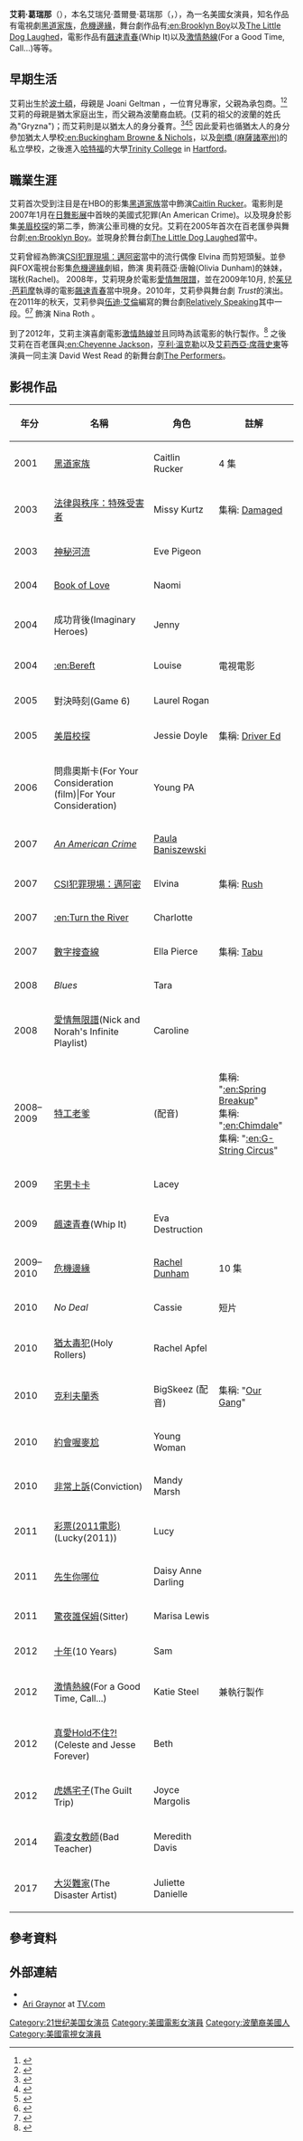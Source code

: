 {{Link style|time=2015-12-12T05:12:50+00:00}}
{{Infobox person
|name        = 艾莉·葛瑞那<br />Ari Graynor
|image       = Ari Graynor January 2012 (cropped).jpg
|caption     = 葛瑞那於2012年
|imagesize   =
|birth_date  = {{birth date and age|1983|04|27}}
|birthname   = 艾瑞兒·蓋爾曼·葛瑞那(Ariel Geltman Graynor)
|birth_place = [[美國|美國]][[麻薩諸塞州|麻薩諸塞州]][[波士頓|波士頓]]
|occupation  = 女演員
|yearsactive = 2001–現今
}}
'''艾莉·葛瑞那'''（{{lang|en|Ari Graynor}}），本名艾瑞兒·蓋爾曼·葛瑞那（{{lang|en|Ariel Geltman Graynor}}，{{bd|1983年|4月27日}}），為一名美國女演員，知名作品有電視劇[[黑道家族|黑道家族]]，[[危機邊緣|危機邊緣]]，舞台劇作品有[[:en:Brooklyn_Boy|:en:Brooklyn Boy]]以及[[:en:The_Little_Dog_Laughed_(play)|The Little Dog Laughed]]，電影作品有[[飆速青春|飆速青春]](Whip It)以及[[激情熱線|激情熱線]](For a Good Time, Call...)等等。

==早期生活==
艾莉出生於[[波士頓|波士頓]]，母親是 Joani Geltman ，一位育兒專家，父親為承包商。<ref>{{cite web|url=http://www.tvguide.com/celebrities/ari-graynor/bio/221279 |title=Ari Graynor Biography |publisher=Tvguide.com |date= |accessdate=2013-10-03}}</ref><ref>{{Cite journal |last=Blank |first=Matthew |title="Relatively Speaking" star Ari Graynor |journal=[[Playbill|Playbill]] |publisher= |date=20 September 2011 |url=http://www.playbill.com/celebritybuzz/article/154756-PLAYBILLCOMS-CUE-A-Relatively-Speaking-Star-Ari-Graynor |accessdate=12 November 2013 |author= |archive-url=https://web.archive.org/web/20131017051359/http://www.playbill.com/celebritybuzz/article/154756-PLAYBILLCOMS-CUE-A-Relatively-Speaking-Star-Ari-Graynor |archive-date=2013-10-17 |dead-url=yes }}</ref> 艾莉的母親是猶太家庭出生，而父親為波蘭裔血統。(艾莉的祖父的波蘭的姓氏為"Gryzna")；而艾莉則是以猶太人的身分養育。<ref>{{cite web|url=http://www.nypost.com/p/blogs/popwrap/rollin_with_ari_graynor_wsSKTNrGsCnrcy7Pfaas7I |title=Ari Graynor talks about 'Holy Rollers' and 'What's Your Number' – PopWrap |publisher=Nypost.com |date=May 12, 2010 |accessdate=December 5, 2010}}</ref><ref>{{cite web |author= |url=http://blogs.forward.com/the-arty-semite/162000/ari-graynor-on-jewish-mothers-and-phone-sex/ |title=Ari Graynor on Jewish Mothers and Phone Sex – The Arty Semite – Forward.com |publisher=Blogs.forward.com |date=2012-08-31 |accessdate=2013-10-03 |archive-url=https://web.archive.org/web/20131004224359/http://blogs.forward.com/the-arty-semite/162000/ari-graynor-on-jewish-mothers-and-phone-sex/ |archive-date=2013-10-04 |dead-url=yes }}</ref><ref>{{cite web|url=http://ethnicelebs.com/ari-graynor |title=Ari Graynor — EthniCelebs - Celebrity Ethnicity |What Nationality Background Ancestry Race |publisher=Ethnicelebs.com |date=2012-10-03 |accessdate=2013-10-03}}</ref> 因此愛莉也循猶太人的身分參加猶太人學校[[:en:Buckingham_Browne_&_Nichols|:en:Buckingham Browne & Nichols]]，以及[[劍橋_(麻薩諸塞州)|劍橋 (麻薩諸塞州)]]的私立學校，之後進入[[哈特福|哈特福]]的大學[[:en:Trinity_College,_Hartford|Trinity College]] in [[Hartford,_Connecticut|Hartford]]。

==職業生涯==
艾莉首次受到注目是在HBO的影集[[黑道家族|黑道家族]]當中飾演[[Caitlin_Rucker|Caitlin Rucker]]。電影則是2007年1月在[[日舞影展|日舞影展]]中首映的美國式犯罪(An American Crime)。以及現身於影集[[美眉校探|美眉校探]]的第二季，飾演公車司機的女兒。艾莉在2005年首次在百老匯參與舞台劇[[;en:Brooklyn_Boy|;en:Brooklyn Boy]]。並現身於舞台劇[[:en:The_Little_Dog_Laughed_(play)|The Little Dog Laughed]]當中。
 
艾莉曾經為飾演[[CSI犯罪現場：邁阿密|CSI犯罪現場：邁阿密]]當中的流行偶像 Elvina 而剪短頭髮。並參與FOX電視台影集[[危機邊緣|危機邊緣]]劇組，飾演 奧莉薇亞·唐翰(Olivia Dunham)的妹妹，瑞秋(Rachel)。 
2008年，艾莉現身於電影[[愛情無限譜|愛情無限譜]]，並在2009年10月, 於[[茱兒·芭莉摩|茱兒·芭莉摩]]執導的電影[[飆速青春|飆速青春]]當中現身。2010年，艾莉參與舞台劇 ''Trust''的演出。在2011年的秋天，艾莉參與[[伍迪·艾倫|伍迪·艾倫]]編寫的舞台劇[[:en:Relatively_Speaking_(2011_play)|Relatively Speaking]]其中一段。<ref>{{cite news|title=Ari Graynor: Anatomy of a Sundance 'it' girl|url=http://latimesblogs.latimes.com/gossip/2012/01/sundance-film-festival-ari-graynor-for-a-good-time.html|newspaper=Los Angeles Times|date=January 25, 2012}}</ref><ref>{{cite web|last=Yuan |first=Jada |url=http://www.vulture.com/2012/07/ari-graynor-for-a-good-time-call.html |title=Ari Graynor on Moving Beyond Best-Friend Roles |publisher=Vulture |date= |accessdate=2013-10-03}}</ref> 飾演 Nina Roth 。

到了2012年，艾莉主演喜劇電影[[激情熱線|激情熱線]]並且同時為該電影的執行製作。<ref>{{Cite journal |last=Lawrence |first=Vanessa |date=August 2012 |title=On the Verge: Ari Graynor |journal=[[W_(magazine)|W]] |publisher=Condé Nast |page=43 |url=http://www.wmagazine.com/people/on-the-verge/2012/08/ari-graynor-actress-for-a-good-time-call/ |accessdate=12 November 2013 |deadurl=yes |archiveurl=https://web.archive.org/web/20131112221541/http://www.wmagazine.com/people/on-the-verge/2012/08/ari-graynor-actress-for-a-good-time-call/ |archivedate=2013年11月12日 }}</ref> 之後艾莉在百老匯與[[;en:Cheyenne_Jackson|;en:Cheyenne Jackson]]，[[亨利·溫克勒|亨利·溫克勒]]以及[[艾莉西亞·席薇史東|艾莉西亞·席薇史東]]等演員一同主演 David West Read 的新舞台劇[[;en:The_Performers_(play)|The Performers]]。

== 影視作品 ==

{| class="wikitable sortable"
|-
! 年分
! 名稱
! 角色
! class="unsortable" | 註解
|-
|2001
|[[黑道家族|黑道家族]]
|Caitlin Rucker
|4 集
|-
|2003
|[[法律與秩序：特殊受害者|法律與秩序：特殊受害者]]
|Missy Kurtz
|集稱: [[:en:Law_&_Order:_Special_Victims_Unit_(season_4)#Episodes|Damaged]]
|-
|2003
|[[神秘河流|神秘河流]]
|Eve Pigeon
|
|-
|2004
|[[:en:Book_of_Love_(2004_film)|Book of Love]]
|Naomi
|
|-
|2004
|成功背後(Imaginary Heroes)
|Jenny
|
|-
|2004
|[[:en:Bereft|:en:Bereft]]
|Louise
|電視電影
|-
|2005
|對決時刻(Game 6)
|Laurel Rogan
|
|-
|2005
|[[美眉校探|美眉校探]]
|Jessie Doyle
|集稱: [[:en:Driver_Ed_(Veronica_Mars)|Driver Ed]]
|-
|2006
|問鼎奧斯卡(For Your Consideration (film)|For Your Consideration)
|Young PA
|
|-
|2007
|''[[An_American_Crime|An American Crime]]''
|[[:en:Gertrude_Baniszewski#Paula_Baniszewski|Paula Baniszewski]]
|
|-
|2007
|[[CSI犯罪現場：邁阿密|CSI犯罪現場：邁阿密]]
|Elvina
|集稱: [[:en:CSI:_Miami_(season_5)#Episodes|Rush]]
|-
|2007
|[[:en:Turn_the_River|:en:Turn the River]]
|Charlotte
|
|-
|2007
|[[數字搜查線|數字搜查線]]
|Ella Pierce
|集稱: [[:en:List_of_Numb3rs_episodes_(season_4)|Tabu]]
|-
|2008
|''Blues''
|Tara
|
|-
|2008
|[[愛情無限譜|愛情無限譜]](Nick and Norah's Infinite Playlist)
|Caroline
|
|-
|2008–2009
|[[特工老爹|特工老爹]]
|(配音)
|集稱: "[[:en:Spring_Breakup|:en:Spring Breakup]]"<br>集稱: "[[:en:Chimdale|:en:Chimdale]]"<br>集稱: "[[:en:G-String_Circus|:en:G-String Circus]]"
|-
|2009
|[[宅男卡卡|宅男卡卡]]
|Lacey
|
|-
|2009
|[[飆速青春|飆速青春]](Whip It)
|Eva Destruction
|
|-
|2009–2010
|[[危機邊緣|危機邊緣]]
|[[:en:List_of_Fringe_characters#Minor_characters|Rachel Dunham]]
|10 集
|-
|2010
|''No Deal''
|Cassie
|短片
|-
|2010
|[[猶太毒犯|猶太毒犯]](Holy Rollers)
|Rachel Apfel
|
|-
|2010
|[[克利夫蘭秀|克利夫蘭秀]]
|BigSkeez (配音)
|集稱: "[[:en:Our_Gang_(The_Cleveland_Show)|Our Gang]]"
|-
|2010
|[[約會喔麥尬|約會喔麥尬]]
|Young Woman
|
|-
|2010
|[[非常上訴|非常上訴]](Conviction)
|Mandy Marsh
|
|-
|2011
|[[彩票(2011電影)|彩票(2011電影)]](Lucky(2011))
|Lucy
|
|-
|2011
|[[先生你哪位|先生你哪位]]
|Daisy Anne Darling
|
|-
|2011
|[[驚夜誰保姆|驚夜誰保姆]](Sitter)
|Marisa Lewis
|
|-
|2012
|[[十年_(電影)|十年]](10 Years)
|Sam
|
|-
|2012
|[[激情熱線|激情熱線]](For a Good Time, Call...)
|Katie Steel
|兼執行製作
|-
|2012
|[[真愛Hold不住?!|真愛Hold不住?!]](Celeste and Jesse Forever)
|Beth
|
|-
|2012
|[[虎媽宅子|虎媽宅子]](The Guilt Trip)
|Joyce Margolis
|
|-
|2014
|[[霸凌女教師_(電視影集)|霸凌女教師]](Bad Teacher)
|Meredith Davis
|
|-
|2017
|[[大災難家|大災難家]](The Disaster Artist)
|Juliette Danielle
|
|}

==參考資料==
{{Reflist}}

==外部連結==
{{Commons category|Ari Graynor}}
* {{IMDb name|310966|Ari Graynor}}
* [http://www.tv.com/ari-graynor/person/175602/summary.html?q=Ari%20Graynor&tag=search_results;title;0 Ari Graynor] at [[TV.com|TV.com]]

{{DEFAULTSORT: Graynor, Ari}}
[[Category:21世纪美国女演员|Category:21世纪美国女演员]]
[[Category:美國電影女演員|Category:美國電影女演員]]
[[Category:波蘭裔美國人|Category:波蘭裔美國人]]
[[Category:美國電視女演員|Category:美國電視女演員]]
{{Authority control}}